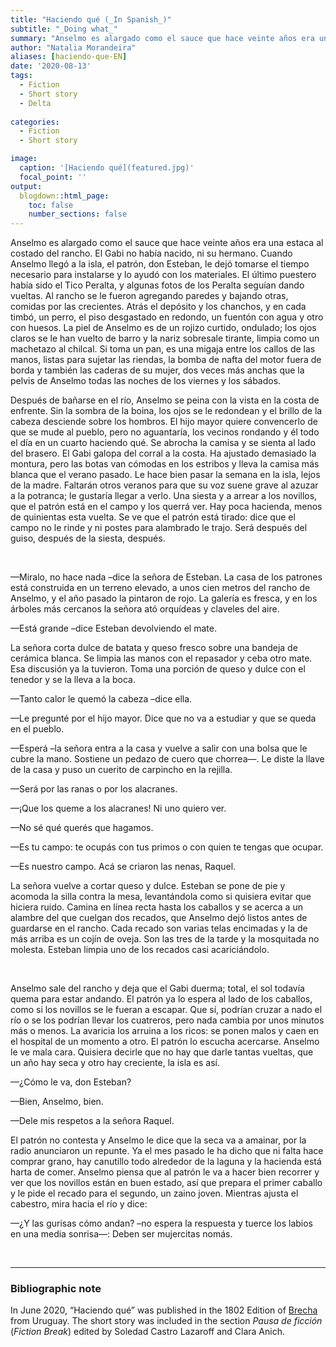 ```yaml
---
title: "Haciendo qué (_In Spanish_)"
subtitle: "_Doing what_"
summary: "Anselmo es alargado como el sauce que hace veinte años era una estaca al costado del rancho. El Gabi no había nacido, ni su hermano. Cuando Anselmo llegó a la isla, el patrón, don Esteban, le dejó tomarse el tiempo necesario para instalarse y lo ayudó con los materiales."
author: "Natalia Morandeira"
aliases: [haciendo-que-EN]
date: '2020-08-13'
tags:
  - Fiction
  - Short story
  - Delta
  
categories:
  - Fiction
  - Short story

image:
  caption: '[Haciendo qué](featured.jpg)'
  focal_point: ''
output:
  blogdown::html_page:
    toc: false
    number_sections: false
---
```


Anselmo es alargado como el sauce que hace veinte años era una estaca al costado del rancho. El Gabi no había nacido, ni su hermano. Cuando Anselmo llegó a la isla, el patrón, don Esteban, le dejó tomarse el tiempo necesario para instalarse y lo ayudó con los materiales. El último puestero había sido el Tico Peralta, y algunas fotos de los Peralta seguían dando vueltas. Al rancho se le fueron agregando paredes y bajando otras, comidas por las crecientes. Atrás el depósito y los chanchos, y en cada timbó, un perro, el piso desgastado en redondo, un fuentón con agua y otro con huesos. La piel de Anselmo es de un rojizo curtido, ondulado; los ojos claros se le han vuelto de barro y la nariz sobresale tirante, limpia como un machetazo al chilcal. Si toma un pan, es una migaja entre los callos de las manos, listas para sujetar las riendas, la bomba de nafta del motor fuera de borda y también las caderas de su mujer, dos veces más anchas que la pelvis de Anselmo todas las noches de los viernes y los sábados.

Después de bañarse en el río, Anselmo se peina con la vista en la costa de enfrente. Sin la sombra de la boina, los ojos se le redondean y el brillo de la cabeza desciende sobre los hombros. El hijo mayor quiere convencerlo de que se mude al pueblo, pero no aguantaría, los vecinos rondando y él todo el día en un cuarto haciendo qué. Se abrocha la camisa y se sienta al lado del brasero. El Gabi galopa del corral a la costa. Ha ajustado demasiado la montura, pero las botas van cómodas en los estribos y lleva la camisa más blanca que el verano pasado. Le hace bien pasar la semana en la isla, lejos de la madre. Faltarán otros veranos para que su voz suene grave al azuzar a la potranca; le gustaría llegar a verlo. Una siesta y a arrear a los novillos, que el patrón está en el campo y los querrá ver. Hay poca hacienda, menos de quinientas esta vuelta. Se ve que el patrón está tirado: dice que el campo no le rinde y ni postes para alambrado le trajo. Será después del guiso, después de la siesta, después.

&nbsp;

—Miralo, no hace nada –dice la señora de Esteban. La casa de los patrones está construida en un terreno elevado, a unos cien metros del rancho de Anselmo, y el año pasado la pintaron de rojo. La galería es fresca, y en los árboles más cercanos la señora ató orquídeas y claveles del aire.

—Está grande –dice Esteban devolviendo el mate.

La señora corta dulce de batata y queso fresco sobre una bandeja de cerámica blanca. Se limpia las manos con el repasador y ceba otro mate. Esa discusión ya la tuvieron. Toma una porción de queso y dulce con el tenedor y se la lleva a la boca.

—Tanto calor le quemó la cabeza –dice ella.

—Le pregunté por el hijo mayor. Dice que no va a estudiar y que se queda en el pueblo.

—Esperá –la señora entra a la casa y vuelve a salir con una bolsa que le cubre la mano. Sostiene un pedazo de cuero que chorrea—. Le diste la llave de la casa y puso un cuerito de carpincho en la rejilla.

—Será por las ranas o por los alacranes.

—¡Que los queme a los alacranes! Ni uno quiero ver.

—No sé qué querés que hagamos.

—Es tu campo: te ocupás con tus primos o con quien te tengas que ocupar.

—Es nuestro campo. Acá se criaron las nenas, Raquel.

La señora vuelve a cortar queso y dulce. Esteban se pone de pie y acomoda la silla contra la mesa, levantándola como si quisiera evitar que hiciera ruido. Camina en línea recta hasta los caballos y se acerca a un alambre del que cuelgan dos recados, que Anselmo dejó listos antes de guardarse en el rancho. Cada recado son varias telas encimadas y la de más arriba es un cojín de oveja. Son las tres de la tarde y la mosquitada no molesta. Esteban limpia uno de los recados casi acariciándolo.

&nbsp;

Anselmo sale del rancho y deja que el Gabi duerma; total, el sol todavía quema para estar andando. El patrón ya lo espera al lado de los caballos, como si los novillos se le fueran a escapar. Que sí, podrían cruzar a nado el río o se los podrían llevar los cuatreros, pero nada cambia por unos minutos más o menos. La avaricia los arruina a los ricos: se ponen malos y caen en el hospital de un momento a otro. El patrón lo escucha acercarse. Anselmo le ve mala cara. Quisiera decirle que no hay que darle tantas vueltas, que un año hay seca y otro hay creciente, la isla es así.

—¿Cómo le va, don Esteban?

—Bien, Anselmo, bien.

—Dele mis respetos a la señora Raquel.

El patrón no contesta y Anselmo le dice que la seca va a amainar, por la radio anunciaron un repunte. Ya el mes pasado le ha dicho que ni falta hace comprar grano, hay canutillo todo alrededor de la laguna y la hacienda está harta de comer. Anselmo piensa que al patrón le va a hacer bien recorrer y ver que los novillos están en buen estado, así que prepara el primer caballo y le pide el recado para el segundo, un zaino joven. Mientras ajusta el cabestro, mira hacia el río y dice:

—¿Y las gurisas cómo andan? –no espera la respuesta y tuerce los labios en una media sonrisa—: Deben ser mujercitas nomás.

&nbsp;

***

### Bibliographic note
In June 2020, "Haciendo qué" was published in the 1802 Edition of [Brecha](https://brecha.com.uy/haciendo-que/) from Uruguay. The short story was included in the section *Pausa de ficción* (*Fiction Break*) edited by Soledad Castro Lazaroff and Clara Anich.